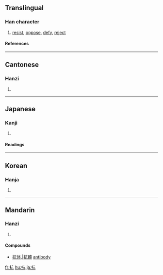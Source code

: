 ==Translingual==
===Han character===
{{Han char|rn=64|rad=手|as=04|sn=7|four=5001<sub>7</sub>|canj=手卜竹弓 (QYHN)}}
# [[resist]], [[oppose]], [[defy]], [[reject]]
====References====
{{Han ref|kx=0422.020|dkj=11889|dj=0769.020|hdz=31843.040|uh=6297|ud=25239|bh=A7DC|bd=42972}}
----
==Cantonese==
===Hanzi===
{{yue-hanzi|jyut=|y=kong3}}
# {{defn|Cantonese}}
----
==Japanese==
===Kanji===
{{ja-kanji|grade=c|rs=手04}}
# {{defn|Japanese}} 
====Readings====
{{ja-readings|on=[[こう]] (kō)|kun=[[あたる]] (ataru), [[ふせぐ]] (fusegu)}}
----
==Korean==
===Hanja===
{{ko-hanja|hangeul=항|eumhun=|rv=hang|mr=hang|y=hang}}
# {{defn|Korean}}
----
==Mandarin==
===Hanzi===
{{cmn-hanzi|pin=[[kàng]] ([[kang4]])|wg=k'ang<sup>4</sup>}}
# {{defn|Mandarin}}

====Compounds====
*[[抗体]],|[[抗體]] [[antibody]]

[[fr:抗]]
[[hu:抗]]
[[ja:抗]]